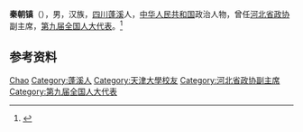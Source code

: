 '''秦朝镇'''（{{bd|1943年|12月|}}），男，汉族，[[四川|四川]][[蓬溪|蓬溪]]人，[[中华人民共和国|中华人民共和国]]政治人物，曾任[[河北省政协|河北省政协]]副主席，[[第九届全国人大代表|第九届全国人大代表]]。<ref>{{Cite book|title=中华人民共和国职官志|author=何虎生, 李耀东, 向常福主编|publisher=中国社会出版社|year=2003|isbn=9787800883934|location=北京|pages=}}</ref>

== 参考资料 ==
{{reflist}}

{{中国人物小作品}}

{{Authority control}}
{{DEFAULTSORT:Qin秦}}
[[Category:秦姓|Chao]]
[[Category:蓬溪人|Category:蓬溪人]]
[[Category:天津大學校友|Category:天津大學校友]]
[[Category:河北省政协副主席|Category:河北省政协副主席]]
[[Category:第九届全国人大代表|Category:第九届全国人大代表]]
